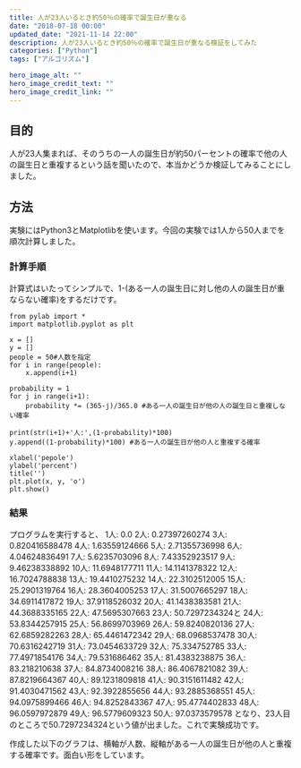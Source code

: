 ```yaml
---
title: 人が23人いるとき約50％の確率で誕生日が重なる
date: "2018-07-18 00:00"
updated_date: "2021-11-14 22:00"
description: 人が23人いるとき約50％の確率で誕生日が重なる検証をしてみた
categories: ["Python"]
tags: ["アルゴリズム"]

hero_image_alt: ""
hero_image_credit_text: ""
hero_image_credit_link: ""
---
```

## 目的
人が23人集まれば、そのうちの一人の誕生日が約50パーセントの確率で他の人の誕生日と重複するという話を聞いたので、本当かどうか検証してみることにしました。

## 方法
実験にはPython3とMatplotlibを使います。今回の実験では1人から50人までを順次計算しました。

### 計算手順
計算式はいたってシンプルで、1-(ある一人の誕生日に対し他の人の誕生日が重ならない確率)をするだけです。

```
from pylab import *
import matplotlib.pyplot as plt

x = []
y = []
people = 50#人数を指定
for i in range(people):
    x.append(i+1)

probability = 1
for j in range(i+1):
    probability *= (365-j)/365.0 #ある一人の誕生日が他の人の誕生日と重複しない確率

print(str(i+1)+'人:',(1-probability)*100)
y.append((1-probability)*100) #ある一人の誕生日が他の人と重複する確率

xlabel('pepole')
ylabel('percent')
title('')
plt.plot(x, y, 'o')
plt.show()
```

### 結果
プログラムを実行すると、
1人: 0.0
2人: 0.27397260274
3人: 0.820416588478
4人: 1.63559124666
5人: 2.71355736998
6人: 4.04624836491
7人: 5.6235703096
8人: 7.43352923517
9人: 9.46238338892
10人: 11.6948177711
11人: 14.1141378322
12人: 16.7024788838
13人: 19.4410275232
14人: 22.3102512005
15人: 25.2901319764
16人: 28.3604005253
17人: 31.5007665297
18人: 34.6911417872
19人: 37.9118526032
20人: 41.1438383581
21人: 44.3688335165
22人: 47.5695307663
23人: 50.7297234324と
24人: 53.8344257915
25人: 56.8699703969
26人: 59.8240820136
27人: 62.6859282263
28人: 65.4461472342
29人: 68.0968537478
30人: 70.6316242719
31人: 73.0454633729
32人: 75.334752785
33人: 77.4971854176
34人: 79.531686462
35人: 81.4383238875
36人: 83.218210638
37人: 84.8734008216
38人: 86.4067821082
39人: 87.8219664367
40人: 89.1231809818
41人: 90.3151611482
42人: 91.4030471562
43人: 92.3922855656
44人: 93.2885368551
45人: 94.0975899466
46人: 94.8252843367
47人: 95.4774402833
48人: 96.0597972879
49人: 96.5779609323
50人: 97.0373579578
となり、23人目のところで50.7297234324という値が出ました。これで実験成功です。

作成した以下のグラフは、横軸が人数、縦軸がある一人の誕生日が他の人と重複する確率です。面白い形をしています。


